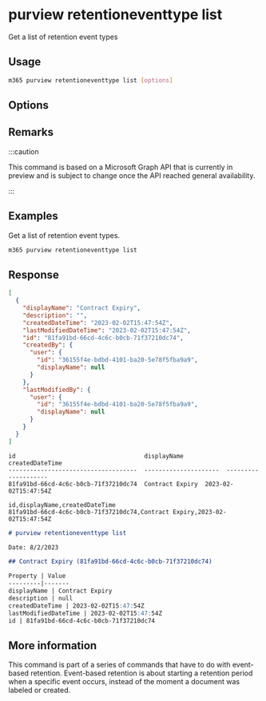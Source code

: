 
# purview retentioneventtype list

Get a list of retention event types

## Usage

```sh
m365 purview retentioneventtype list [options]
```

## Options

<Global />

## Remarks

:::caution

This command is based on a Microsoft Graph API that is currently in preview and is subject to change once the API reached general availability.

:::

## Examples

Get a list of retention event types.

```sh
m365 purview retentioneventtype list
```

## Response


<Tabs>
  <TabItem value="JSON">

  ```json
  [
    {
      "displayName": "Contract Expiry",
      "description": "",
      "createdDateTime": "2023-02-02T15:47:54Z",
      "lastModifiedDateTime": "2023-02-02T15:47:54Z",
      "id": "81fa91bd-66cd-4c6c-b0cb-71f37210dc74",
      "createdBy": {
        "user": {
          "id": "36155f4e-bdbd-4101-ba20-5e78f5fba9a9",
          "displayName": null
        }
      },
      "lastModifiedBy": {
        "user": {
          "id": "36155f4e-bdbd-4101-ba20-5e78f5fba9a9",
          "displayName": null
        }
      }
    }
  ]
  ```

  </TabItem>
  <TabItem value="Text">

  ```text
  id                                    displayName            createdDateTime
  ------------------------------------  ---------------------  --------------------
  81fa91bd-66cd-4c6c-b0cb-71f37210dc74  Contract Expiry  2023-02-02T15:47:54Z
  ```

  </TabItem>
  <TabItem value="CSV">

  ```csv
  id,displayName,createdDateTime
  81fa91bd-66cd-4c6c-b0cb-71f37210dc74,Contract Expiry,2023-02-02T15:47:54Z
  ```

  </TabItem>
  <TabItem value="Markdown">

  ```md
  # purview retentioneventtype list

  Date: 8/2/2023

  ## Contract Expiry (81fa91bd-66cd-4c6c-b0cb-71f37210dc74)

  Property | Value
  ---------|-------
  displayName | Contract Expiry
  description | null
  createdDateTime | 2023-02-02T15:47:54Z
  lastModifiedDateTime | 2023-02-02T15:47:54Z
  id | 81fa91bd-66cd-4c6c-b0cb-71f37210dc74
  ```

  </TabItem>
</Tabs>

## More information

This command is part of a series of commands that have to do with event-based retention. Event-based retention is about starting a retention period when a specific event occurs, instead of the moment a document was labeled or created.

